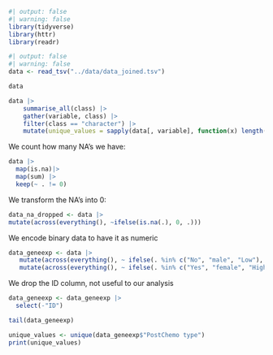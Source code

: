 ```r

#| output: false
#| warning: false
library(tidyverse)
library(httr)
library(readr)

```

```r
#| output: false
#| warning: false
data <- read_tsv("../data/data_joined.tsv")
```

```r
data
```

```r
data |>
    summarise_all(class) |>
    gather(variable, class) |>
    filter(class == "character") |>
    mutate(unique_values = sapply(data[, variable], function(x) length(unique(x))))
```

We count how many NA's we have:

```r
data |>
  map(is.na)|>
  map(sum) |>
  keep(~ . != 0)
```

We transform the NA's into 0:

```r

data_na_dropped <- data |>
mutate(across(everything(), ~ifelse(is.na(.), 0, .)))
```

We encode binary data to have it as numeric

```r
data_geneexp <- data |>
   mutate(across(everything(), ~ ifelse(. %in% c("No", "male", "Low"), 0, .))) |>
   mutate(across(everything(), ~ ifelse(. %in% c("Yes", "female", "High"), 1, .)))


```

We drop the ID column, not useful to our analysis

```r
data_geneexp <- data_geneexp |>
  select(-"ID")
```

```r
tail(data_geneexp)
```

```r
unique_values <- unique(data_geneexp$"PostChemo type")
print(unique_values)
```
